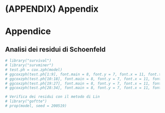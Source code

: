 # (APPENDIX) Appendix {-} 

# Appendice

## Analisi dei residui di Schoenfeld
```{r}
# library("survival")
# library("survminer")
# test.ph = cox.zph(model)
# ggcoxzph(test.ph[1:9], font.main = 8, font.y = 7, font.x = 11, font.tickslab = 8)
# ggcoxzph(test.ph[10:18], font.main = 8, font.y = 7, font.x = 11, font.tickslab = 8)
# ggcoxzph(test.ph[19:27], font.main = 8, font.y = 7, font.x = 11, font.tickslab = 8)
# ggcoxzph(test.ph[28:34], font.main = 8, font.y = 7, font.x = 11, font.tickslab = 8)
```

```{r}
# Verifica dei residui con il metodo di Lin
# library("goftte")
# prop(model, seed = 200519)
```